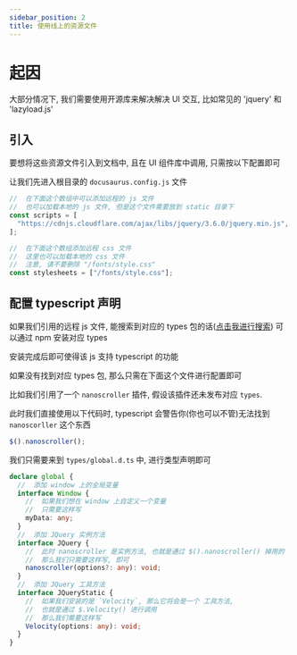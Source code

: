 ```yaml
---
sidebar_position: 2
title: 使用线上的资源文件
---
```


# 起因

大部分情况下, 我们需要使用开源库来解决解决 UI 交互, 比如常见的 'jquery' 和 'lazyload.js'

## 引入

要想将这些资源文件引入到文档中, 且在 UI 组件库中调用, 只需按以下配置即可

让我们先进入根目录的 `docusaurus.config.js` 文件

```javascript title="docusaurus.config.js"
//  在下面这个数组中可以添加远程的 js 文件
//  也可以加载本地的 js 文件, 但是这个文件需要放到 static 目录下
const scripts = [
  "https://cdnjs.cloudflare.com/ajax/libs/jquery/3.6.0/jquery.min.js",
];

//  在下面这个数组添加远程 css 文件
//  这里也可以加载本地的 css 文件
//  注意, 请不要删除 "/fonts/style.css"
const stylesheets = ["/fonts/style.css"];
```

## 配置 typescript 声明

如果我们引用的远程 js 文件, 能搜索到对应的 types 包的话([点击我进行搜索](https://www.typescriptlang.org/dt/search?search=)) 可以通过 npm 安装对应 types

安装完成后即可使得该 js 支持 typescript 的功能

如果没有找到对应 types 包, 那么只需在下面这个文件进行配置即可

比如我们引用了一个 `nanoscroller` 插件, 假设该插件还未发布对应 `types`.

此时我们直接使用以下代码时, typescript 会警告你(你也可以不管)无法找到 `nanoscorller` 这个东西

```javascript
$().nanoscroller();
```

我们只需要来到 `types/global.d.ts` 中, 进行类型声明即可

```typescript
declare global {
  //  添加 window 上的全局变量
  interface Window {
    //  如果我们想在 window 上自定义一个变量
    //  只需要这样写
    myData: any;
  }
  //  添加 JQuery 实例方法
  interface JQuery {
    //  此时 nanoscroller 是实例方法, 也就是通过 $().nanoscroller() 掉用的
    //  那么我们只需要这样写, 即可
    nanoscroller(options?: any): void;
  }
  //  添加 JQuery 工具方法
  interface JQueryStatic {
    //  如果我们安装的是 `Velocity`, 那么它将会是一个 工具方法,
    //  也就是通过 $.Velocity() 进行调用
    //  那么我们需要这样写
    Velocity(options: any): void;
  }
}
```
